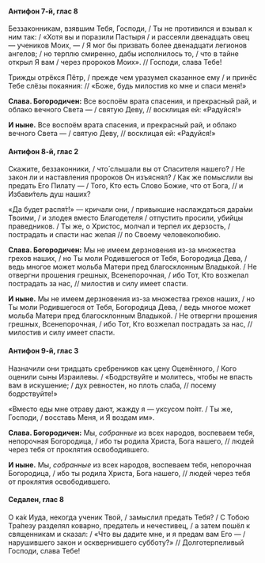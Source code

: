 #### Антифон 7-й, глас 8

Беззаконникам, взявшим Тебя, Господи, / Ты не противился и взывал к ним так: / «Хотя вы и поразили Пастыря / и рассеяли двенадцать овец — учеников Моих, — / Я мог бы призвать более двенадцати легионов ангелов; / но терплю смиренно, дабы исполнилось то, / что в тайне открыл Я вам / через пророков Моих». // Господи, слава Тебе!

Трижды отрёкся Пётр, / прежде чем уразумел сказанное ему / и принёс Тебе слёзы покаяния: // «Боже, будь милостив ко мне и спаси меня!»

**Слава. Богородичен:** Все воспоём врата спасения, и прекрасный рай, и облако вечного Света — / святую Деву, // восклицая ей: «Радуйся!»

**И ныне.** Все воспоём врата спасения, и прекрасный рай, и облако вечного Света — / святую Деву, // восклицая ей: «Радуйся!»

#### Антифон 8-й, глас 2

Скажите, беззаконники, / что́ слышали вы от Спасителя нашего? / Не закон ли и наставления пророков Он изъяснял? / Как же помыслили вы предать Его Пилату — / Того, Кто есть Слово Божие, что от Бога, // и Избави́тель душ наших?

«Да будет распя́т!» — кричали они, / привыкшие наслаждаться дара́ми Твоими, / и злодея вместо Благодетеля / отпустить просили, убийцы праведников. / Ты же, о Христос, молчал и терпел их дерзость, / пострадать и спасти нас желая // по Своему человеколюбию.

**Слава. Богородичен:** Мы не имеем дерзновения из-за множества грехов наших, / но Ты моли Родившегося от Тебя, Богородица Дева, / ведь многое может мольба Матери пред благосклонным Владыкой. / Не отвергни прошения грешных, Всенепорочная, / ибо Тот, Кто возжелал пострадать за нас, // милостив и силу имеет спасти.

**И ныне.** Мы не имеем дерзновения из-за множества грехов наших, / но Ты моли Родившегося от Тебя, Богородица Дева, / ведь многое может мольба Матери пред благосклонным Владыкой. / Не отвергни прошения грешных, Всенепорочная, / ибо Тот, Кто возжелал пострадать за нас, // милостив и силу имеет спасти.

#### Антифон 9-й, глас 3

Назначили они тридцать сребреников как цену Оценённого, / Кого оценили сыны Израилевы. / «Бодрствуйте и молитесь, чтобы не впасть вам в искушение; / дух ревностен, но плоть слаба, // посему бодрствуйте!»

«Вместо еды мне отраву дают, жажду я — уксусом по́ят. / Ты же, Господи, / восставь Меня, и Я воздам им».

**Слава. Богородичен:** Мы, *собранные* из всех народов, воспеваем тебя, непорочная Богородица, / ибо ты родила Христа, Бога нашего, // людей через тебя от проклятия освободившего.

**И ныне.** Мы, *собранные* из всех народов, воспеваем тебя, непорочная Богородица, / ибо ты родила Христа, Бога нашего, // людей через тебя от проклятия освободившего.

#### Седален, глас 8

О ка́к Иуда, некогда ученик Твой, / замыслил предать Тебя? / С Тобою Тра́пезу разделял коварно, предатель и нечестивец, / а затем пошёл к священникам и сказал: / «Что вы дадите мне, и я предам вам Его — / нарушившего закон и осквернившего субботу?» // Долготерпеливый Господи, слава Тебе!
